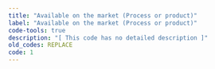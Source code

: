 ```yaml
---
title: "Available on the market (Process or product)"
label: "Available on the market (Process or product)"
code-tools: true
description: "[ This code has no detailed description ]"
old_codes: REPLACE
code: 1
---
```

